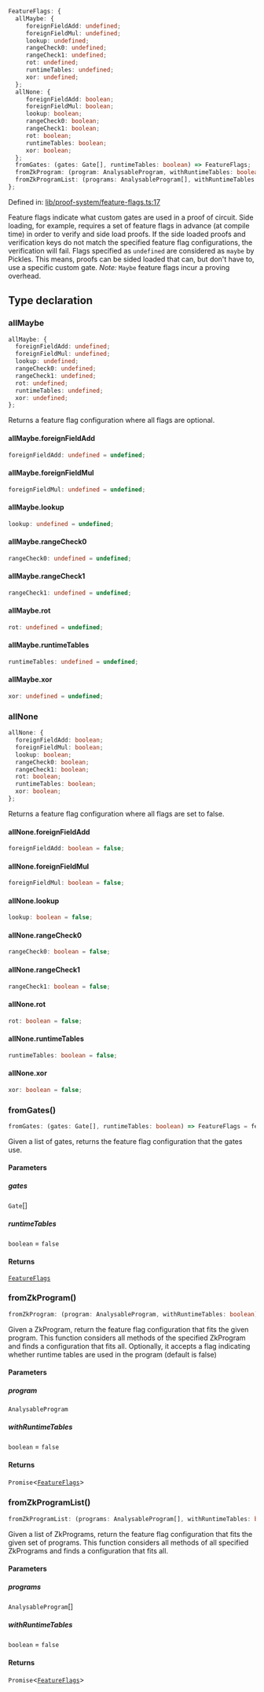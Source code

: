 ```ts
FeatureFlags: {
  allMaybe: {
     foreignFieldAdd: undefined;
     foreignFieldMul: undefined;
     lookup: undefined;
     rangeCheck0: undefined;
     rangeCheck1: undefined;
     rot: undefined;
     runtimeTables: undefined;
     xor: undefined;
  };
  allNone: {
     foreignFieldAdd: boolean;
     foreignFieldMul: boolean;
     lookup: boolean;
     rangeCheck0: boolean;
     rangeCheck1: boolean;
     rot: boolean;
     runtimeTables: boolean;
     xor: boolean;
  };
  fromGates: (gates: Gate[], runtimeTables: boolean) => FeatureFlags;
  fromZkProgram: (program: AnalysableProgram, withRuntimeTables: boolean) => Promise<FeatureFlags>;
  fromZkProgramList: (programs: AnalysableProgram[], withRuntimeTables: boolean) => Promise<FeatureFlags>;
};
```

Defined in: [lib/proof-system/feature-flags.ts:17](https://github.com/o1-labs/o1js/blob/fca908c243ee8e908efacaf73a882d48759e675a/src/lib/proof-system/feature-flags.ts#L17)

Feature flags indicate what custom gates are used in a proof of circuit.
Side loading, for example, requires a set of feature flags in advance (at compile time) in order to verify and side load proofs.
If the side loaded proofs and verification keys do not match the specified feature flag configurations, the verification will fail.
Flags specified as `undefined` are considered as `maybe` by Pickles. This means, proofs can be sided loaded that can, but don't have to, use a specific custom gate.
_Note:_ `Maybe` feature flags incur a proving overhead.

## Type declaration

### allMaybe

```ts
allMaybe: {
  foreignFieldAdd: undefined;
  foreignFieldMul: undefined;
  lookup: undefined;
  rangeCheck0: undefined;
  rangeCheck1: undefined;
  rot: undefined;
  runtimeTables: undefined;
  xor: undefined;
};
```

Returns a feature flag configuration where all flags are optional.

#### allMaybe.foreignFieldAdd

```ts
foreignFieldAdd: undefined = undefined;
```

#### allMaybe.foreignFieldMul

```ts
foreignFieldMul: undefined = undefined;
```

#### allMaybe.lookup

```ts
lookup: undefined = undefined;
```

#### allMaybe.rangeCheck0

```ts
rangeCheck0: undefined = undefined;
```

#### allMaybe.rangeCheck1

```ts
rangeCheck1: undefined = undefined;
```

#### allMaybe.rot

```ts
rot: undefined = undefined;
```

#### allMaybe.runtimeTables

```ts
runtimeTables: undefined = undefined;
```

#### allMaybe.xor

```ts
xor: undefined = undefined;
```

### allNone

```ts
allNone: {
  foreignFieldAdd: boolean;
  foreignFieldMul: boolean;
  lookup: boolean;
  rangeCheck0: boolean;
  rangeCheck1: boolean;
  rot: boolean;
  runtimeTables: boolean;
  xor: boolean;
};
```

Returns a feature flag configuration where all flags are set to false.

#### allNone.foreignFieldAdd

```ts
foreignFieldAdd: boolean = false;
```

#### allNone.foreignFieldMul

```ts
foreignFieldMul: boolean = false;
```

#### allNone.lookup

```ts
lookup: boolean = false;
```

#### allNone.rangeCheck0

```ts
rangeCheck0: boolean = false;
```

#### allNone.rangeCheck1

```ts
rangeCheck1: boolean = false;
```

#### allNone.rot

```ts
rot: boolean = false;
```

#### allNone.runtimeTables

```ts
runtimeTables: boolean = false;
```

#### allNone.xor

```ts
xor: boolean = false;
```

### fromGates()

```ts
fromGates: (gates: Gate[], runtimeTables: boolean) => FeatureFlags = featureFlagsFromGates;
```

Given a list of gates, returns the feature flag configuration that the gates use.

#### Parameters

##### gates

`Gate`[]

##### runtimeTables

`boolean` = `false`

#### Returns

[`FeatureFlags`](../type-aliases/FeatureFlags.mdx)

### fromZkProgram()

```ts
fromZkProgram: (program: AnalysableProgram, withRuntimeTables: boolean) => Promise<FeatureFlags>;
```

Given a ZkProgram, return the feature flag configuration that fits the given program.
This function considers all methods of the specified ZkProgram and finds a configuration that fits all.
Optionally, it accepts a flag indicating whether runtime tables are used in the program (default is false)

#### Parameters

##### program

`AnalysableProgram`

##### withRuntimeTables

`boolean` = `false`

#### Returns

`Promise`\<[`FeatureFlags`](../type-aliases/FeatureFlags.mdx)\>

### fromZkProgramList()

```ts
fromZkProgramList: (programs: AnalysableProgram[], withRuntimeTables: boolean) => Promise<FeatureFlags>;
```

Given a list of ZkPrograms, return the feature flag configuration that fits the given set of programs.
This function considers all methods of all specified ZkPrograms and finds a configuration that fits all.

#### Parameters

##### programs

`AnalysableProgram`[]

##### withRuntimeTables

`boolean` = `false`

#### Returns

`Promise`\<[`FeatureFlags`](../type-aliases/FeatureFlags.mdx)\>

